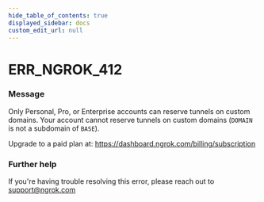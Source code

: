```yaml
---
hide_table_of_contents: true
displayed_sidebar: docs
custom_edit_url: null
---
```



# ERR_NGROK_412

### Message
Only Personal, Pro, or Enterprise accounts can reserve tunnels on custom domains.
Your account cannot reserve tunnels on custom domains (`DOMAIN` is not a subdomain of `BASE`).

Upgrade to a paid plan at: https://dashboard.ngrok.com/billing/subscription

### Further help
If you're having trouble resolving this error, please reach out to [support@ngrok.com](mailto:support@ngrok.com?subject=Help%20with%20ERR_NGROK_412)


<ErrorDetails error='err_ngrok_412' />
